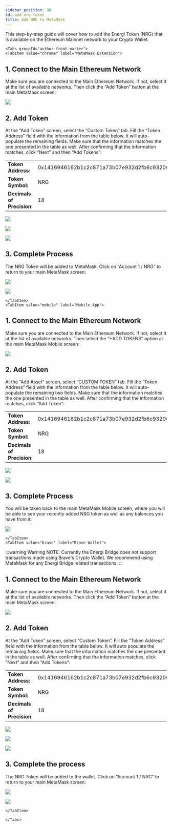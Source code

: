 ```yaml
---
sidebar_position: 30
id: add-nrg-token
title: Add NRG to MetaMask
---
```



This step-by-step guide will cover how to add the Energi Token (NRG) that is available on the Ethereum Mainnet network to your  Crypto Wallet.

```mdx-code-block
<Tabs groupId="author-front-matter">
<TabItem value="chrome" label="MetaMask Extension">
```

## ​1. Connect to the Main Ethereum Network
Make sure you are connected to the Main Ethereum Network. If not, select it at the list of available networks. Then click the “Add Token” button at the main MetaMask screen:

![](../assets/images/add-token/image-0.png)

## 2. Add Token
At the “Add Token” screen, select the “Custom Token” tab.  Fill the “Token Address” field with the information from the table below. It will auto-populate the remaining fields. Make sure that the information matches the one presented in the table as well. After confirming that the information matches, click “Next” and then “Add Tokens”:

|                            |                                            |
| -------------------------- | ------------------------------------------ |
| **Token Address:**         | 0x1416946162b1c2c871a73b07e932d2fb6c932069 |
| **Token Symbol:**          | NRG                                        |
| **Decimals of Precision:** | 18                                         |

![](../assets/images/add-token/image-1.png)

![](../assets/images/add-token/image-2.png)

![](../assets/images/add-token/image-3.png)

## 3. Complete Process

The NRG Token will be added to MetaMask. Click on “Account 1 / NRG” to return to your main MetaMask screen:

![](../assets/images/add-token/image-4.png)

![](../assets/images/add-token/image-5.png)


```mdx-code-block
</TabItem>
<TabItem value="mobile" label="Mobile App">
```

## 1. Connect to the Main Ethereum Network

Make sure you are connected to the Main Ethereum Network. If not, select it at
the list of available networks. Then select the “+ADD TOKENS” option at the main
MetaMask Mobile screen:

![](../assets/images/add-token/image-6.png)

## 2. Add Token

At the “Add Asset” screen, select “CUSTOM TOKEN” tab. Fill the “Token Address” field with the information from the table below. It will auto-populate the remaining two fields. Make sure that the information matches the one presented in the table as well. After confirming that the information matches, click “Add Token”:

|                            |                                            |
| -------------------------- | ------------------------------------------ |
| **Token Address:**         | 0x1416946162b1c2c871a73b07e932d2fb6c932069 |
| **Token Symbol:**          | NRG                                        |
| **Decimals of Precision:** | 18                                         |

![](../assets/images/add-token/image-7.png)

![](../assets/images/add-token/image-8.png)

## 3. Complete Process

You will be taken back to the main MetaMask Mobile screen, where you will be able to see your recently added NRG token as well as any balances you have from it:

![](../assets/images/add-token/image-9.png)


```mdx-code-block
</TabItem>
<TabItem value="brave" label="Brave Wallet">
```

:::warning Warning
NOTE: Currently the Energi Bridge does not support transactions made using Brave's Crypto Wallet. We recommend using MetaMask for any Energi Bridge related transactions.
:::

## ​1. Connect to the Main Ethereum Network

Make sure you are connected to the Main Ethereum Network. If not, select it at the list of available networks. Then click the “Add Token” button at the main MetaMask screen:

![](../assets/images/add-token/image-0.png)

## 2. Add Token

At the “Add Token” screen, select “Custom Token”. Fill the “Token Address” field with the information from the table below. It will auto populate the remaining fields. Make sure that the information matches the one presented in the table as well. After confirming that the information matches, click “Next” and then “Add Tokens”:

|                            |                                            |
| -------------------------- | ------------------------------------------ |
| **Token Address:**         | 0x1416946162b1c2c871a73b07e932d2fb6c932069 |
| **Token Symbol:**          | NRG                                        |
| **Decimals of Precision:** | 18                                         |

![](../assets/images/add-token/image-1.png)

![](../assets/images/add-token/image-2.png)

![](../assets/images/add-token/image-3.png)

## 3. Complete the process

The NRG Token will be added to the wallet. Click on “Account 1 / NRG” to return to your main MetaMask screen:

![](../assets/images/add-token/image-4.png)

![](../assets/images/add-token/image-5.png)

```mdx-code-block
</TabItem>

</Tabs>
```
